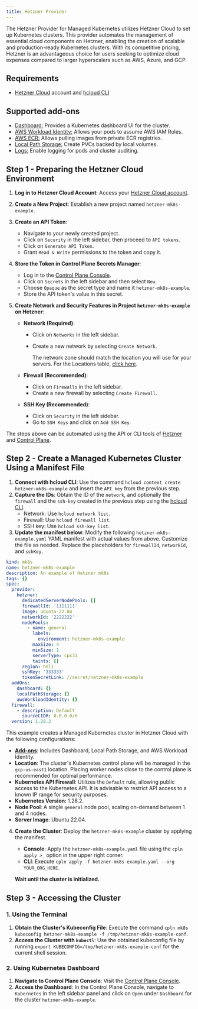 ```yaml
---
title: Hetzner Provider
---
```


The Hetzner Provider for Managed Kubernetes utilizes Hetzner Cloud to set up Kubernetes clusters. This provider automates the management of essential cloud components on Hetzner, enabling the creation of scalable and production-ready Kubernetes clusters. With its competitive pricing, Hetzner is an advantageous choice for users seeking to optimize cloud expenses compared to larger hyperscalers such as AWS, Azure, and GCP.

## Requirements

- [Hetzner Cloud](https://www.hetzner.com/) account and [hcloud CLI](https://github.com/hetznercloud/cli)

## Supported add-ons

- [Dashboard:](/mk8s/add-ons/dashboard) Provides a Kubernetes dashboard UI for the cluster.
- [AWS Workload Identity:](/mk8s/add-ons/aws_workload_identity) Allows your pods to assume AWS IAM Roles.
- [AWS ECR:](/mk8s/add-ons/aws_ecr) Allows pulling images from private ECR registries.
- [Local Path Storage:](/mk8s/add-ons/local_path_storage) Create PVCs backed by local volumes.
- [Logs:](/mk8s/add-ons/logs) Enable logging for pods and cluster auditing.

## Step 1 - Preparing the Hetzner Cloud Environment

1. **Log in to Hetzner Cloud Account**: Access your [Hetzner Cloud account](https://accounts.hetzner.com/login).
2. **Create a New Project**: Establish a new project named `hetzner-mk8s-example`.
3. **Create an API Token**:
   - Navigate to your newly created project.
   - Click on `Security` in the left sidebar, then proceed to `API tokens`.
   - Click on `Generate API Token`.
   - Grant `Read & Write` permissions to the token and copy it.
4. **Store the Token in Control Plane Secrets Manager**:
   - Log in to the [Control Plane Console](https://console.cpln.io/console/).
   - Click on `Secrets` in the left sidebar and then select `New`.
   - Choose `Opaque` as the secret type and name it `hetzner-mk8s-example`.
   - Store the API token's value in this secret.
5. **Create Network and Security Features in Project `hetzner-mk8s-example` on Hetzner**:

   - **Network (Required)**:

     - Click on `Networks` in the left sidebar.
     - Create a new network by selecting `Create Network`.

       <Note>

       The network zone should match the location you will use for your servers. For the Locations table, [click here](https://docs.hetzner.com/cloud/general/locations/).

       </Note>

   - **Firewall (Recommended)**:
     - Click on `Firewalls` in the left sidebar.
     - Create a new firewall by selecting `Create Firewall`.
   - **SSH Key (Recommended)**:
     - Click on `Security` in the left sidebar.
     - Go to `SSH Keys` and click on `Add SSH Key`.

<Note>

The steps above can be automated using the API or CLI tools of [Hetzner](https://docs.hetzner.com/cloud/) and [Control Plane](/reference/cli).

</Note>

## Step 2 - Create a Managed Kubernetes Cluster Using a Manifest File

1. **Connect with hcloud CLI**: Use the command `hcloud context create hetzner-mk8s-example` and insert the `API key` from the previous step.
2. **Capture the IDs**: Obtain the ID of the `network`, and optionally the `firewall` and the `ssh-key` created in the previous step using the [hcloud CLI](https://github.com/hetznercloud/cli).
   - Network: Use `hcloud network list`.
   - Firewall: Use `hcloud firewall list`.
   - SSH key: Use `hcloud ssh-key list`.
3. **Update the manifest below**: Modify the following `hetzner-mk8s-example.yaml` YAML manifest with actual values from above. Customize the file as needed. Replace the placeholders for `firewallId`, `networkId`, and `sshKey`.

```yaml YAML
kind: mk8s
name: hetzner-mk8s-example
description: An example of Hetzner mk8s
tags: {}
spec:
  provider:
    hetzner:
      dedicatedServerNodePools: []
      firewallId: '1111111'
      image: ubuntu-22.04
      networkId: '2222222'
      nodePools:
        - name: general
          labels:
            environment: hetzner-mk8s-example
          maxSize: 4
          minSize: 1
          serverType: cpx31
          taints: []
      region: hel1
      sshKey: '333333'
      tokenSecretLink: //secret/hetzner-mk8s-example
  addOns:
    dashboard: {}
    localPathStorage: {}
    awsWorkloadIdentity: {}
  firewall:
    - description: Default
      sourceCIDR: 0.0.0.0/0
  version: 1.28.2
```

This example creates a Managed Kubernetes cluster in Hetzner Cloud with the following configurations:

- **[Add-ons](#supported-add-ons)**: Includes Dashboard, Local Path Storage, and AWS Workload Identity.
- **Location**: The cluster's Kubernetes control plane will be managed in the `gcp-us-east1` location. Placing worker nodes close to the control plane is recommended for optimal performance.
- **Kubernetes API Firewall**: Utilizes the `Default` rule, allowing public access to the Kubernetes API. It is advisable to restrict API access to a known IP range for security purposes.
- **Kubernetes Version**: 1.28.2.
- **Node Pool**: A single `general` node pool, scaling on-demand between 1 and 4 nodes.
- **Server Image**: Ubuntu 22.04.

4. **Create the Cluster**: Deploy the `hetzner-mk8s-example` cluster by applying the manifest.

   - **Console**: Apply the `hetzner-mk8s-example.yaml` file using the `cpln apply >_` option in the upper right corner.
   - **CLI**: Execute `cpln apply -f hetzner-mk8s-example.yaml --org YOUR_ORG_HERE`.

   **Wait until the cluster is initialized.**

## Step 3 - Accessing the Cluster

### 1. Using the Terminal

1. **Obtain the Cluster's Kubeconfig File**: Execute the command `cpln mk8s kubeconfig hetzner-mk8s-example -f /tmp/hetzner-mk8s-example-conf`.
2. **Access the Cluster with `kubectl`**: Use the obtained kubeconfig file by running `export KUBECONFIG=/tmp/hetzner-mk8s-example-conf` for the current shell session.

### 2. Using Kubernetes Dashboard

1. **Navigate to Control Plane Console**: Visit the [Control Plane Console](https://console.cpln.io/console/).
2. **Access the Dashboard**: In the Control Plane Console, navigate to `Kubernetes` in the left sidebar panel and click on `Open` under `Dashboard` for the cluster `hetzner-mk8s-example`.
